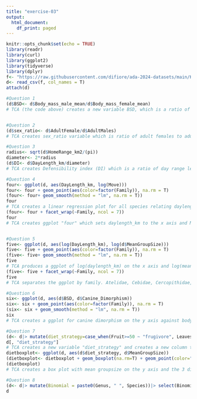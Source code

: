 ```yaml
---
title: "exercise-03"
output:
  html_document:
    df_print: paged
---
```


```r
knitr::opts_chunk$set(echo = TRUE)
library(readr)
library(curl)
library(ggplot2)
library(tidyverse)
library(dplyr)
f<- "https://raw.githubusercontent.com/difiore/ada-2024-datasets/main/KamilarAndCooperData.csv"
d<- read_csv(f, col_names = T)
attach(d)

#Question 1
(d$BSD<- d$Body_mass_male_mean/d$Body_mass_female_mean)
# TCA (the code above) creates a new variable BSD, which is a ratio of avg male to avg female body mass


#Question 2
(d$sex_ratio<- d$AdultFemale/d$AdultMales)
# TCA creates sex_ratio variable which is ratio of adult females to adult males in a group

#Question 3
radius<- sqrt(d$HomeRange_km2/(pi))
diameter<- 2*radius
(d$DI<- d$DayLength_km/diameter)
# TCA creates Defensibility index (DI) which is a ratio of day range length to diameter of the home range

#Question 4
four<- ggplot(d, aes(DayLength_km, log(Move)))
four<- four + geom_point(aes(color=factor(Family)), na.rm = T)
(four<- four+ geom_smooth(method = "lm", na.rm = T))
four
# TCA creates a linear regression plot for all species relating daylength_km to Move in the dataset.
(four<- four + facet_wrap(~Family, ncol = 7))
four
# TCA creates ggplot "four" which sets daylength_km to the x axis and Move to the y axis and plots points color coded by family. A linear regression line is created for all species overall and by each family. Species that spend more time moving travel further over. However, within families, this only appears to be true for Atelidae, Cebidae,Cercopithidae and Lemuridae. Other species with sufficient data points (Hominidae) do not show a positive correlation between the two variables. All other families either do not have sufficient data points or no data points at all to answer this question. 'Move' should be transformed create a better regression line.


#Question 5
five<- ggplot(d, aes(log(DayLength_km), log(d$MeanGroupSize)))
five<- five + geom_point(aes(color=factor(Family)), na.rm = T)
(five<- five+ geom_smooth(method = "lm", na.rm = T))
five
# TCA produces a ggplot of log(daylength_km) on the x axis and log(meangroupsize) on the y axis, then draws a linear regression line along the points. Each point is color coded to the family that species is from. Species that live in larger groups travel further overall with a strong positive correlation. 
(five<- five + facet_wrap(~Family, ncol = 7))
five
# TCA separates the ggplot by family. Atelidae, Cebidae, Cercopithidae, Hominidae, Indriidae, Lemuridae, and Pitheciidae all show a positive correlation and sufficient data points, thus within these families larger groups tend to travel further overall. Daubentonidae and Hylobatidae do not have sufficient data points to make this claim and all other families have no data points. Transforming both mean group size and day length_km are useful for drawing a clearer linear regression line. 

#Question 6
six<- ggplot(d, aes(d$BSD, d$Canine_Dimorphism))
six<- six + geom_point(aes(color=factor(Family)), na.rm = T)
(six<- six + geom_smooth(method = "lm", na.rm = T))
six
# TCA creates a ggplot for canine dimorphism on the y axis against body size dimorphism on the x axis. There is a strong positive correlation between these two variables, thus taxa with greater size dimorphism show greater canine dimorphism. Points are color coded by family. 

#Question 7
(d<- d|> mutate(diet_strategy=case_when(Fruit>=50 ~ "frugivore", Leaves>=50 ~ "folivore", Leaves<50 & Fruit<50 ~"omnivore")))
d[, "diet_strategy"]
# TCA creates a new variable "diet_strategy" and creates a new column that organizes species by the types of foods that make up their diet. species are labeled either "frugivore", "folivore", or "omnivore".
dietboxplot<- ggplot(d, aes(d$diet_strategy, d$MeanGroupSize))
(dietboxplot<- dietboxplot + geom_boxplot(na.rm=T) + geom_point(color="pink", position= "jitter"))
(dietboxplot)
# TCA creates a box plot with mean groupsize on the y axis and the 3 diet strategy types on the x axis. According to this data, frugivores do not live in larger groups than folivores, and there does not seem to be a pattern between group size and dietary strategy. 

#Question 8
(d<- d|> mutate(Binomial = paste0(Genus, " ", Species))|> select(Binomial, Family, Brain_Size_Species_Mean, Body_mass_male_mean)|> group_by(Family)|> mutate(average_brainsize= mean(Brain_Size_Species_Mean, na.rm = T), average_male_mass= mean(Body_mass_male_mean, na.rm = T))|> arrange(Brain_Size_Species_Mean))
d


```

